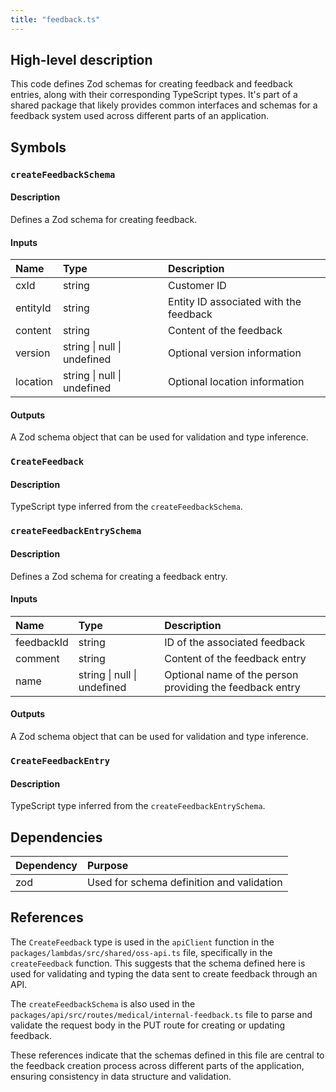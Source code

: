 ```yaml
---
title: "feedback.ts"
---
```


## High-level description
This code defines Zod schemas for creating feedback and feedback entries, along with their corresponding TypeScript types. It's part of a shared package that likely provides common interfaces and schemas for a feedback system used across different parts of an application.

## Symbols

### `createFeedbackSchema`
#### Description
Defines a Zod schema for creating feedback.

#### Inputs
| Name | Type | Description |
|:-----|:-----|:------------|
| cxId | string | Customer ID |
| entityId | string | Entity ID associated with the feedback |
| content | string | Content of the feedback |
| version | string \| null \| undefined | Optional version information |
| location | string \| null \| undefined | Optional location information |

#### Outputs
A Zod schema object that can be used for validation and type inference.

### `CreateFeedback`
#### Description
TypeScript type inferred from the `createFeedbackSchema`.

### `createFeedbackEntrySchema`
#### Description
Defines a Zod schema for creating a feedback entry.

#### Inputs
| Name | Type | Description |
|:-----|:-----|:------------|
| feedbackId | string | ID of the associated feedback |
| comment | string | Content of the feedback entry |
| name | string \| null \| undefined | Optional name of the person providing the feedback entry |

#### Outputs
A Zod schema object that can be used for validation and type inference.

### `CreateFeedbackEntry`
#### Description
TypeScript type inferred from the `createFeedbackEntrySchema`.

## Dependencies
| Dependency | Purpose |
|:-----------|:--------|
| zod | Used for schema definition and validation |

## References
The `CreateFeedback` type is used in the `apiClient` function in the `packages/lambdas/src/shared/oss-api.ts` file, specifically in the `createFeedback` function. This suggests that the schema defined here is used for validating and typing the data sent to create feedback through an API.

The `createFeedbackSchema` is also used in the `packages/api/src/routes/medical/internal-feedback.ts` file to parse and validate the request body in the PUT route for creating or updating feedback.

These references indicate that the schemas defined in this file are central to the feedback creation process across different parts of the application, ensuring consistency in data structure and validation.